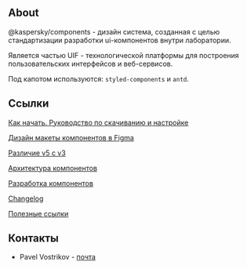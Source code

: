 
<Meta title="Intro" />

## About
@kaspersky/components - дизайн система, созданная с целью стандартизации разработки ui-компонентов внутри лаборатории.

Является частью UIF - технологической платформы для построения пользовательских интерфейсов и веб-сервисов.

Под капотом используются: `styled-components` и `antd`.


## Ссылки

[Как начать. Руководство по скачиванию и настройке](/story/docs-установка-и-инициализация--page)

[Дизайн макеты компонентов в Figma](https://www.figma.com/file/9hiN2DbkqbxbhR9EWRI1VK/B2B-Kit)

[Различие v5 c v3](/story/docs-различие-v5-c-v3--page)

[Архитектура компонентов](/story/docs-архитектура-компонентов--page)

[Разработка компонентов](/story/docs-разработка-компонентов--page)

[Changelog](/story/docs-changelog--page)

[Полезные ссылки](/story/docs-полезные-ссылки--page)

## Контакты

- Pavel Vostrikov - [почта](mailto:pavel.vostrikov@kaspersky.com)

